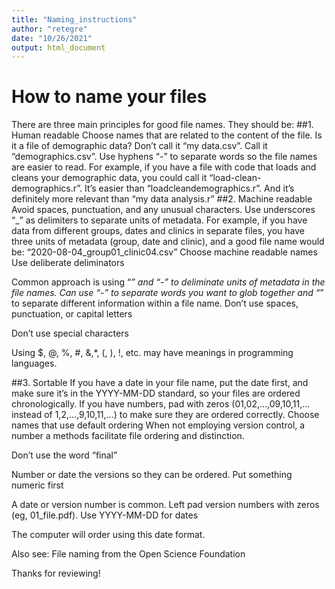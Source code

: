 ```yaml
---
title: "Naming_instructions"
author: "retegre"
date: "10/26/2021"
output: html_document
---
```


#                         How to name your files

There are three main principles for good file names. They should be:
##1. Human readable
Choose names that are related to the content of the file. Is it a file of demographic data? Don’t call it “my data.csv”. Call it “demographics.csv”.
Use hyphens “-” to separate words so the file names are easier to read. For example, if you have a file with code that loads and cleans your demographic data, you could call it “load-clean-demographics.r”. It’s easier than “loadcleandemographics.r”. And it’s definitely more relevant than “my data analysis.r”
##2. Machine readable
Avoid spaces, punctuation, and any unusual characters.
Use underscores "_" as delimiters to separate units of metadata. For example, if you have data from different groups, dates and clinics in separate files, you have three units of metadata (group, date and clinic), and a good file name would be: “2020-08-04_group01_clinic04.csv”
Choose machine readable names
Use deliberate deliminators

Common approach is using “_” and “-” to deliminate units of metadata in the file names.
Can use “-” to separate words you want to glob together and “_” to separate different information within a file name.
Don’t use spaces, punctuation, or capital letters

Don’t use special characters

Using $, @, %, #, &,*, (, ), !, etc. may have meanings in programming languages.

##3. Sortable
If you have a date in your file name, put the date first, and make sure it’s in the YYYY-MM-DD standard, so your files are ordered chronologically.
If you have numbers, pad with zeros (01,02,…,09,10,11,… instead of 1,2,…,9,10,11,…) to make sure they are ordered correctly. 
Choose names that use default ordering
When not employing version control, a number a methods facilitate file ordering and distinction.

Don’t use the word “final”

Number or date the versions so they can be ordered.
Put something numeric first

A date or version number is common.
Left pad version numbers with zeros (eg, 01_file.pdf).
Use YYYY-MM-DD for dates

The computer will order using this date format.

Also see: File naming from the Open Science Foundation


Thanks for reviewing! 


